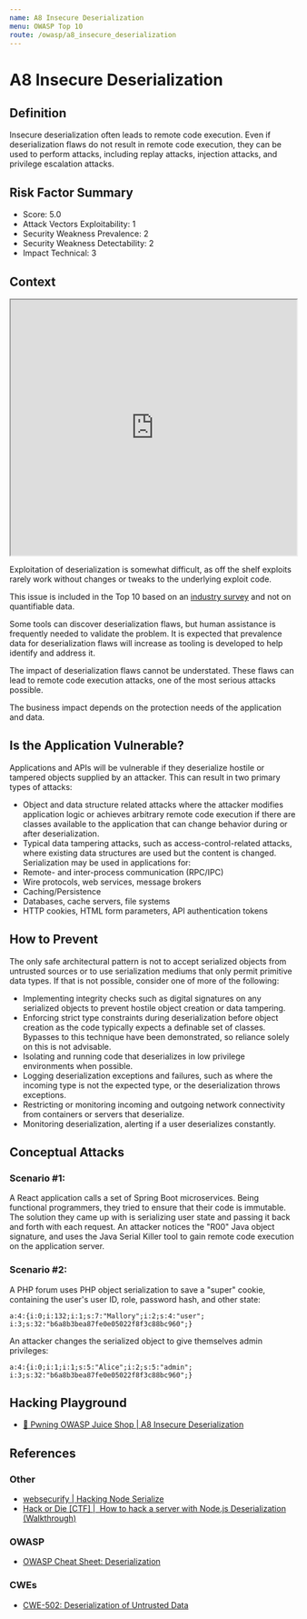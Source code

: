 ```yaml
---
name: A8 Insecure Deserialization
menu: OWASP Top 10
route: /owasp/a8_insecure_deserialization
---
```


# A8 Insecure Deserialization


## Definition

Insecure deserialization often leads to remote code execution. Even if deserialization flaws do not
result in remote code execution, they can be used to perform attacks, including replay attacks,
injection attacks, and privilege escalation attacks. 

## Risk Factor Summary

- Score: 5.0
- Attack Vectors Exploitability: 1
- Security Weakness Prevalence: 2
- Security Weakness Detectability: 2
- Impact Technical: 3

## Context

<iframe width="100%" height="450"
src="https://www.youtube.com/embed/nkTBwbnfesQ">
</iframe>

Exploitation of deserialization is
somewhat difficult, as off the shelf
exploits rarely work without changes
or tweaks to the underlying exploit
code.


This issue is included in the Top 10 based on an
[industry survey](https://owasp.blogspot.com/2017/08/owasp-top-10-2017-project-update.html) and not on quantifiable data.

Some tools can discover deserialization flaws, but
human assistance is frequently needed to validate
the problem. It is expected that prevalence data for
deserialization flaws will increase as tooling is
developed to help identify and address it.


The impact of deserialization flaws
cannot be understated. These flaws
can lead to remote code execution
attacks, one of the most serious
attacks possible.


The business impact depends on the
protection needs of the application
and data.


## Is the Application Vulnerable?

Applications and APIs will be vulnerable if they deserialize hostile
or tampered objects supplied by an attacker.
This can result in two primary types of attacks:
- Object and data structure related attacks where the attacker
modifies application logic or achieves arbitrary remote code
execution if there are classes available to the application that
can change behavior during or after deserialization.
- Typical data tampering attacks, such as access-control-related
attacks, where existing data structures are used but the content
is changed.
Serialization may be used in applications for:
- Remote- and inter-process communication (RPC/IPC)
- Wire protocols, web services, message brokers
- Caching/Persistence
- Databases, cache servers, file systems
- HTTP cookies, HTML form parameters, API authentication
tokens 

## How to Prevent

The only safe architectural pattern is not to accept serialized
objects from untrusted sources or to use serialization mediums
that only permit primitive data types.
If that is not possible, consider one of more of the following:
- Implementing integrity checks such as digital signatures on any
serialized objects to prevent hostile object creation or data
tampering.
- Enforcing strict type constraints during deserialization before
object creation as the code typically expects a definable set of
classes. Bypasses to this technique have been demonstrated,
so reliance solely on this is not advisable.
- Isolating and running code that deserializes in low privilege
environments when possible.
- Logging deserialization exceptions and failures, such as where
the incoming type is not the expected type, or the
deserialization throws exceptions.
- Restricting or monitoring incoming and outgoing network
connectivity from containers or servers that deserialize.
- Monitoring deserialization, alerting if a user deserializes
constantly.

## Conceptual Attacks

### Scenario #1:
A React application calls a set of Spring Boot
microservices. Being functional programmers, they tried to
ensure that their code is immutable. The solution they came up
with is serializing user state and passing it back and forth with
each request. An attacker notices the "R00" Java object
signature, and uses the Java Serial Killer tool to gain remote
code execution on the application server.

### Scenario #2:
A PHP forum uses PHP object serialization to save
a "super" cookie, containing the user's user ID, role, password
hash, and other state:

```
a:4:{i:0;i:132;i:1;s:7:"Mallory";i:2;s:4:"user";
i:3;s:32:"b6a8b3bea87fe0e05022f8f3c88bc960";}
```

An attacker changes the serialized object to give themselves
admin privileges:

```
a:4:{i:0;i:1;i:1;s:5:"Alice";i:2;s:5:"admin";
i:3;s:32:"b6a8b3bea87fe0e05022f8f3c88bc960";}
```

## Hacking Playground

- [🧃 Pwning OWASP Juice Shop | A8 Insecure Deserialization](https://pwning.owasp-juice.shop/part2/insecure-deserialization.html)

## References

### Other

- [websecurify | Hacking Node Serialize](https://blog.websecurify.com/2017/02/hacking-node-serialize.html)
- [Hack or Die [CTF] |  How to hack a server with Node.js Deserialization (Walkthrough)](https://www.youtube.com/watch?v=jIQWAz8UsLc)

### OWASP

- [OWASP Cheat Sheet: Deserialization](https://cheatsheetseries.owasp.org/cheatsheets/Deserialization_Cheat_Sheet.html)

### CWEs

- [CWE-502: Deserialization of Untrusted Data](https://cwe.mitre.org/data/definitions/502.html)